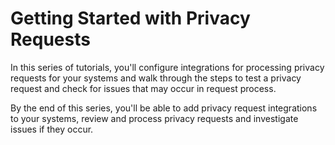 
# Getting Started with Privacy Requests

<TutorialKey duration="40" product="Fides" topic="Privacy Requests" interactive="true"/>

In this series of tutorials, you'll configure integrations for processing privacy requests for your systems and walk through the steps to test a privacy request and check for issues that may occur in request process.

By the end of this series, you'll be able to add privacy request integrations to your systems, review and process privacy requests and investigate issues if they occur.

<KeyTutorialWrap>
  <TutorialFeat title="01 | Privacy Request Fundamentals" link="./privacy-requests-fundamentals"   description="Get an overview of the fundamental terms, requirements and concepts of Privacy Requests." duration="5" />
  <TutorialFeat title="02 | Configuring Integrations" link="./privacy-requests-configure-integrations"  description="Learn how to configure a system integration for privacy request processing." duration="10" interactive="true" />
  <TutorialFeat title="03 | Configuring Databases" link="./privacy-requests-configure-databases"  description="Learn how to configure a database integration for privacy request processing." duration="10" interactive="true" />
  <TutorialFeat title="04 | Annotating Datasets" link="./privacy-requests-dataset-annotation"  description="Learn how to create and label a dataset of your database for privacy request processing." duration="4" interactive="true" />
  <TutorialFeat title="05 | Privacy Request Workflows" link="./privacy-requests-workflow"  description="Learn how to review, approve and process privacy requests automatically in Fides Control." duration="20" video="true" interactive="true" />
  <TutorialFeat title="06 | Debugging Request Errors" link="./privacy-requests-debugging"  description="Learn how to review and debug issues with privacy request processing in Fides." duration="2" video="true" interactive="true" />
  <TutorialFeat title="07 | Privacy Request Glossary" link="./privacy-requests-glossary"  description="A complete glossary of Privacy Request and Fides specific terms."  />
</KeyTutorialWrap>



